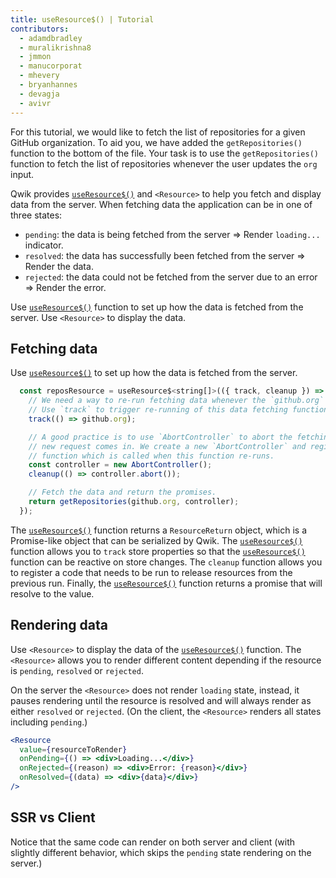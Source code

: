 ```yaml
---
title: useResource$() | Tutorial
contributors:
  - adamdbradley
  - muralikrishna8
  - jmmon
  - manucorporat
  - mhevery
  - bryanhannes
  - devagja
  - avivr
---
```


For this tutorial, we would like to fetch the list of repositories for a given GitHub organization. To aid you, we have added the `getRepositories()` function to the bottom of the file. Your task is to use the `getRepositories()` function to fetch the list of repositories whenever the user updates the `org` input.

Qwik provides [`useResource$()`](</docs/(qwik)/components/state/index.mdx>) and `<Resource>` to help you fetch and display data from the server. When fetching data the application can be in one of three states:

- `pending`: the data is being fetched from the server => Render `loading...` indicator.
- `resolved`: the data has successfully been fetched from the server => Render the data.
- `rejected`: the data could not be fetched from the server due to an error => Render the error.

Use [`useResource$()`](</docs/(qwik)/components/state/index.mdx>) function to set up how the data is fetched from the server. Use `<Resource>` to display the data.

## Fetching data

Use [`useResource$()`](</docs/(qwik)/components/state/index.mdx>) to set up how the data is fetched from the server.

```jsx
  const reposResource = useResource$<string[]>(({ track, cleanup }) => {
    // We need a way to re-run fetching data whenever the `github.org` changes.
    // Use `track` to trigger re-running of this data fetching function.
    track(() => github.org);

    // A good practice is to use `AbortController` to abort the fetching of data if
    // new request comes in. We create a new `AbortController` and register a `cleanup`
    // function which is called when this function re-runs.
    const controller = new AbortController();
    cleanup(() => controller.abort());

    // Fetch the data and return the promises.
    return getRepositories(github.org, controller);
  });
```

The [`useResource$()`](</docs/(qwik)/components/state/index.mdx>) function returns a `ResourceReturn` object, which is a Promise-like object that can be serialized by Qwik. The [`useResource$()`](</docs/(qwik)/components/state/index.mdx>) function allows you to `track` store properties so that the [`useResource$()`](</docs/(qwik)/components/state/index.mdx>) function can be reactive on store changes. The `cleanup` function allows you to register a code that needs to be run to release resources from the previous run. Finally, the [`useResource$()`](</docs/(qwik)/components/state/index.mdx>) function returns a promise that will resolve to the value.

## Rendering data

Use `<Resource>` to display the data of the [`useResource$()`](</docs/(qwik)/components/state/index.mdx>) function. The `<Resource>` allows you to render different content depending if the resource is `pending`, `resolved` or `rejected`.

On the server the `<Resource>` does not render `loading` state, instead, it pauses rendering until the resource is resolved and will always render as either `resolved` or `rejected`. (On the client, the `<Resource>` renders all states including `pending`.)

```jsx
<Resource
  value={resourceToRender}
  onPending={() => <div>Loading...</div>}
  onRejected={(reason) => <div>Error: {reason}</div>}
  onResolved={(data) => <div>{data}</div>}
/>
```

## SSR vs Client

Notice that the same code can render on both server and client (with slightly different behavior, which skips the `pending` state rendering on the server.)
